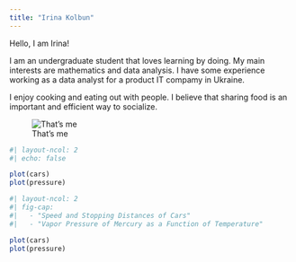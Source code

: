 ```yaml
---
title: "Irina Kolbun"
---
```


Hello, I am Irina!

I am an undergraduate student that loves learning by doing. My main interests are mathematics and data analysis. I have some experience working as a data analyst for a product IT compamy in Ukraine.

I enjoy cooking and eating out with people. I believe that sharing food is an important and efficient way to socialize.

![That's me](profile_pic.JPEG)

``` r
#| layout-ncol: 2
#| echo: false

plot(cars)
plot(pressure)
```

```r
#| layout-ncol: 2
#| fig-cap: 
#|   - "Speed and Stopping Distances of Cars"
#|   - "Vapor Pressure of Mercury as a Function of Temperature"

plot(cars)
plot(pressure)
```